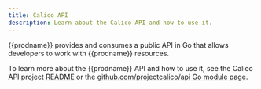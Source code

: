 ```yaml
---
title: Calico API
description: Learn about the Calico API and how to use it.
---
```


{{prodname}} provides and consumes a public API in Go that allows
developers to work with {{prodname}} resources.

To learn more about the {{prodname}} API and how to use it, see the Calico API project [README](https://github.com/projectcalico/api/blob/master/README.md) or
the [github.com/projectcalico/api Go module
page](https://pkg.go.dev/github.com/projectcalico/api).
